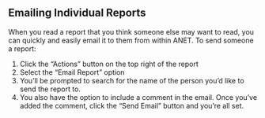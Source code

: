 
<Meta title="ANET User Stories/Emailing Individual Reports" />

## Emailing Individual Reports

When you read a report that you think someone else may want to read, you can quickly and easily
email it to them from within ANET. To send someone a report:

1. Click the “Actions” button on the top right of the report
1. Select the “Email Report” option
1. You’ll be prompted to search for the name of the person you’d like to send the report to.
1. You also have the option to include a comment in the email. Once you’ve added the comment, click
   the “Send Email” button and you’re all set.
